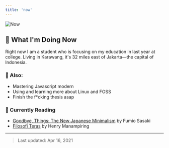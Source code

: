 ```yaml
---
title: 'now'
---
```


![Now](/static/images/now.jpg)

## 🏁 What I'm Doing Now

Right now I am a student who is focusing on my education in last year at college. Living in Karawang, it's 32 miles east of Jakarta—the capital of Indonesia.

### 📌 Also:

- Mastering Javascript modern
- Using and learning more about Linux and FOSS
- Finish the f\*cking thesis asap

### 📙 Currently Reading

- [Goodbye, Things: The New Japanese Minimalism](https://beta.readng.co/book/goodbye-things-by-fumio-sasaki-Bhc6O) by Fumio Sasaki
- [Filosofi Teras](https://beta.readng.co/book/filosofi-teras-by-henry-manampiring-C11Nf) by Henry Manampiring

---

> Last updated: Apr 16, 2021

